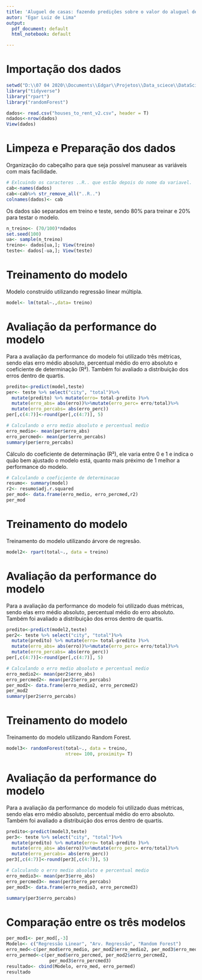 ```yaml
---
title: 'Aluguel de casas: fazendo predições sobre o valor do aluguel de casas.'
autor: "Egar Luiz de Lima"
output:
  pdf_document: default
  html_notebook: default

---
```


# Importação dos dados

```r
setwd("D:\\07 04 2020\\Documents\\Edgar\\Projetos\\Data_sciece\\DataScience_projects\\Vendas_casa")
library("tidyverse")
library("rpart")
library("randomForest")

dados<- read.csv("houses_to_rent_v2.csv", header = T)
ndados<-nrow(dados) 
View(dados)
```


# Limpeza e Preparação dos dados

Organização do cabeçalho para que seja possível manusear as variáveis com mais facilidade.

```r
# Exlcuindo os caracteres ..R.. que estão depois do nome da variavel.
cab<-names(dados)
cab<-cab%>% str_remove_all("..R..")
colnames(dados)<- cab
```


Os dados são separados em treino e teste, sendo 80% para treinar e 20%
para testar o modelo.

```r
n_treino<- (70/100)*ndados
set.seed(100)
ua<- sample(n_treino)
treino<- dados[ua,]; View(treino)
teste<- dados[-ua,]; View(teste)
```


# Treinamento do modelo

Modelo construído utilizando regressão linear múltipla.

```r
model<- lm(total~.,data= treino)

```


# Avaliação da performance do modelo

Para a avaliação da performance do modelo foi utilizado três métricas, sendo elas erro médio absoluto, percentual médio do erro absoluto e coeficiente de determinação (R²). Também foi avaliado a distribuição dos erros dentro de quartis.

```r
predito<-predict(model,teste)
per<- teste %>% select("city", "total")%>%
  mutate(predito) %>% mutate(erro= total-predito )%>%
  mutate(erro_abs= abs(erro))%>%mutate(erro_perc= erro/total)%>% 
  mutate(erro_percabs= abs(erro_perc))
per[,c(4:7)]<-round(per[,c(4:7)], 5)

# Calculando o erro medio absoluto e percentual medio
erro_medio<- mean(per$erro_abs)
erro_percmed<- mean(per$erro_percabs)
summary(per$erro_percabs)
```


Cálculo do coeficiente de determinação (R²), ele varia entre 0 e 1 e indica o quão bem ajustado o modelo está, quanto mais préximo de 1 melhor a performance do modelo.

```r
# Calculando o coeficiente de determinacao
resumo<- summary(model)
r2<- resumo$adj.r.squared
per_mod<- data.frame(erro_medio, erro_percmed,r2)
per_mod
```


# Treinamento do modelo


Treinamento do modelo utilizando árvore de regresão.

```r
model2<- rpart(total~., data = treino)
```


# Avaliação da performance do modelo

Para a avaliação da performance do modelo foi utilizado duas métricas, sendo elas erro médio absoluto, percentual médio do erro absoluto. Também foi avaliado a distribuição dos erros dentro de quartis.

```r
predito<-predict(model2,teste)
per2<- teste %>% select("city", "total")%>%
  mutate(predito) %>% mutate(erro= total-predito )%>%
  mutate(erro_abs= abs(erro))%>%mutate(erro_perc= erro/total)%>% 
  mutate(erro_percabs= abs(erro_perc))
per[,c(4:7)]<-round(per[,c(4:7)], 5)

# Calculando o erro medio absoluto e percentual medio
erro_medio2<- mean(per2$erro_abs)
erro_percmed2<- mean(per2$erro_percabs)
per_mod2<- data.frame(erro_medio2, erro_percmed2)
per_mod2
summary(per2$erro_percabs)
```


# Treinamento do modelo


Treinamento do modelo utilizando Random Forest.

```r
model3<- randomForest(total~., data = treino,
                      ntree= 100, proximity= T)
```


# Avaliação da performance do modelo

Para a avaliação da performance do modelo foi utilizado duas métricas, sendo elas erro médio absoluto, percentual médio do erro absoluto. Também foi avaliado a distribuição dos erros dentro de quartis.

```r
predito<-predict(model3,teste)
per3<- teste %>% select("city", "total")%>%
  mutate(predito) %>% mutate(erro= total-predito )%>%
  mutate(erro_abs= abs(erro))%>%mutate(erro_perc= erro/total)%>% 
  mutate(erro_percabs= abs(erro_perc))
per3[,c(4:7)]<-round(per3[,c(4:7)], 5)

# Calculando o erro medio absoluto e percentual medio
erro_medio3<- mean(per3$erro_abs)
erro_percmed3<- mean(per3$erro_percabs)
per_mod3<- data.frame(erro_medio3, erro_percmed3)

summary(per3$erro_percabs)
```

# Comparação entre os três modelos
```r
per_mod1<- per_mod[,-3]
Modelo<- c("Regressão Linear", "Arv. Regressão", "Random Forest")
erro_med<-c(per_mod$erro_medio, per_mod2$erro_medio2, per_mod3$erro_medio3)
erro_permed<-c(per_mod$erro_percmed, per_mod2$erro_percmed2,
                per_mod3$erro_percmed3)
resultado<- cbind(Modelo, erro_med, erro_permed)
resultado
```





